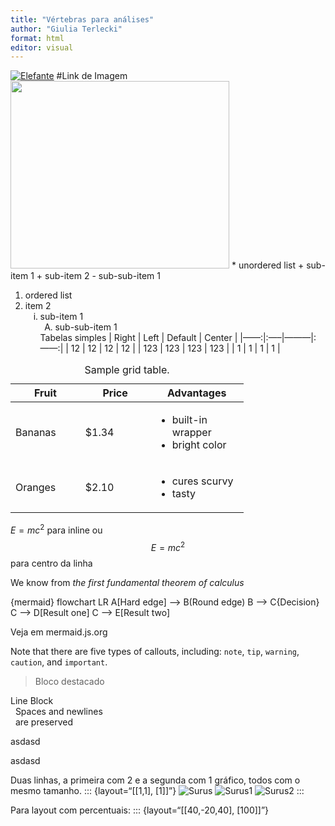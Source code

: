 ```yaml
---
title: "Vértebras para análises"
author: "Giulia Terlecki"
format: html
editor: visual
---
```


[![Elefante](elephant.png)](https://quarto.org) #Link de Imagem
![](image1.png){.absolute top=200 left=0 width="350" height="300"}
* unordered list
    + sub-item 1
    + sub-item 2
        - sub-sub-item 1

1. ordered list
2. item 2
    i) sub-item 1
         A.  sub-sub-item 1
         
         Tabelas simples
| Right | Left | Default | Center |
|------:|:-----|---------|:------:|
|  12   |  12  |    12   |    12  |
|  123  |  123 |   123   |   123  |
|  1    |    1 |     1   |     1  |

+---------------+---------------+--------------------+
| Fruit         | Price         | Advantages         |
+===============+===============+====================+
| Bananas       | $1.34         | - built-in wrapper |
|               |               | - bright color     |
+---------------+---------------+--------------------+
| Oranges       | $2.10         | - cures scurvy     |
|               |               | - tasty            |
+---------------+---------------+--------------------+

: Sample grid table.


$E = mc^{2}$ para inline
ou
$$E = mc^{2}$$ para centro da linha

::: {.column-margin}
We know from *the first fundamental theorem of calculus* 
:::

{mermaid}
flowchart LR
  A[Hard edge] --> B(Round edge)
  B --> C{Decision}
  C --> D[Result one]
  C --> E[Result two]

Veja em mermaid.js.org




:::{.callout-note}
Note that there are five types of callouts, including: 
`note`, `tip`, `warning`, `caution`, and `important`.
:::

> Bloco destacado

| Line Block
|   Spaces and newlines
|   are preserved


::: {layout-ncol=2}
asdasd  

asdasd
:::


Duas linhas, a primeira com 2 e a segunda com 1 gráfico, todos com o mesmo tamanho.
::: {layout="[[1,1], [1]]"}
![Surus](surus.png)
![Surus1](surus1.png)
![Surus2](surus2.png)
:::

Para layout com percentuais:
::: {layout="[[40,-20,40], [100]]"}

